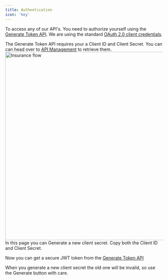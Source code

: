 ```yaml
---
title: Authentication
icon: 'key'
---
```

To access any of our API's. You need to authorize yourself using the <a href="/auth-api-reference/oauth-20/generate-token" target="_blank">Generate Token API</a>. We are using the standard <a href="https://oauth.net/2/grant-types/client-credentials" target="_blank">OAuth 2.0 client credentials</a>.

The Generate Token API requires your a Client ID and Client Secret. You can can head over to <a href="https://portal.yasmina.ai/api-management" target="_blank">API Management</a> to retrieve them.
	<img
	  src="/images/credentials.png"
	  alt="Insurance flow"
	  width="600"
	  className="rounded-lg"
	/>
In this page you can Generate a new client secret. Copy both the Client ID and Client Secret.

Now you can get a secure JWT token from the <a href="/auth-api-reference/oauth-20/generate-token" target="_blank">
Generate Token API</a>

<Warning>When you generate a new client secret the old one will be invalid, so use the Generate button with care.</Warning>